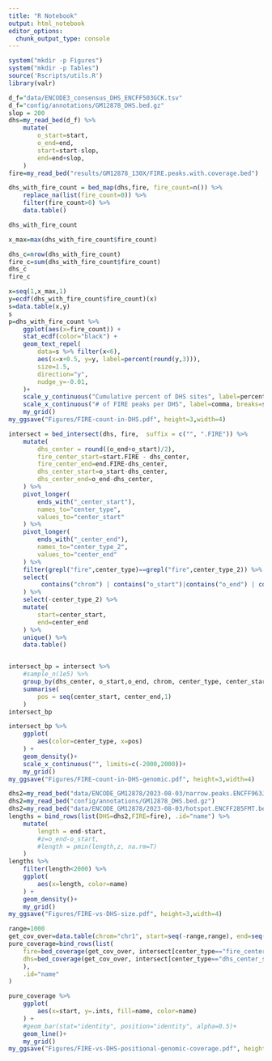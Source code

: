 ```yaml
---
title: "R Notebook"
output: html_notebook
editor_options: 
  chunk_output_type: console
---
```


```r
system("mkdir -p Figures")
system("mkdir -p Tables")
source('Rscripts/utils.R')
library(valr)
```

```r
d_f="data/ENCODE3_consensus_DHS_ENCFF503GCK.tsv"
d_f="config/annotations/GM12878_DHS.bed.gz"
slop = 200
dhs=my_read_bed(d_f) %>%
    mutate(
        o_start=start,
        o_end=end,
        start=start-slop,
        end=end+slop,
    )
fire=my_read_bed("results/GM12878_130X/FIRE.peaks.with.coverage.bed")

dhs_with_fire_count = bed_map(dhs,fire, fire_count=n()) %>%
    replace_na(list(fire_count=0)) %>%
    filter(fire_count>0) %>%
    data.table()

dhs_with_fire_count
```

```r
x_max=max(dhs_with_fire_count$fire_count)

dhs_c=nrow(dhs_with_fire_count)
fire_c=sum(dhs_with_fire_count$fire_count)
dhs_c
fire_c

x=seq(1,x_max,1)
y=ecdf(dhs_with_fire_count$fire_count)(x)
s=data.table(x,y)
s
p=dhs_with_fire_count %>%
    ggplot(aes(x=fire_count)) +
    stat_ecdf(color="black") +
    geom_text_repel(
        data=s %>% filter(x<6),
        aes(x=x+0.5, y=y, label=percent(round(y,3))),
        size=1.5,
        direction="y",
        nudge_y=-0.01,
    )+
    scale_y_continuous("Cumulative percent of DHS sites", label=percent)+
    scale_x_continuous("# of FIRE peaks per DHS", label=comma, breaks=seq(1,x_max))+
    my_grid()
my_ggsave("Figures/FIRE-count-in-DHS.pdf", height=3,width=4)
```



```r
intersect = bed_intersect(dhs, fire,  suffix = c("", ".FIRE")) %>%
    mutate(
        dhs_center = round((o_end+o_start)/2),
        fire_center_start=start.FIRE - dhs_center,
        fire_center_end=end.FIRE-dhs_center,
        dhs_center_start=o_start-dhs_center,
        dhs_center_end=o_end-dhs_center,
    ) %>%
    pivot_longer(
        ends_with("_center_start"),
        names_to="center_type",
        values_to="center_start"
    ) %>%
    pivot_longer(
        ends_with("_center_end"),
        names_to="center_type_2",
        values_to="center_end"
    ) %>%
    filter(grepl("fire",center_type)==grepl("fire",center_type_2)) %>%
    select(
         contains("chrom") | contains("o_start")|contains("o_end") | contains("center")
    ) %>% 
    select(-center_type_2) %>%
    mutate(
        start=center_start,
        end=center_end
    ) %>%
    unique() %>%
    data.table()


intersect_bp = intersect %>%
    #sample_n(1e5) %>%
    group_by(dhs_center, o_start,o_end, chrom, center_type, center_start, center_end) %>%
    summarise(
        pos = seq(center_start, center_end,1)
    )
intersect_bp
```

```r
intersect_bp %>%
    ggplot(
        aes(color=center_type, x=pos)
    ) + 
    geom_density()+
    scale_x_continuous("", limits=c(-2000,2000))+
    my_grid()
my_ggsave("Figures/FIRE-count-in-DHS-genomic.pdf", height=3,width=4)
```



```r
dhs2=my_read_bed("data/ENCODE_GM12878/2023-08-03/narrow.peaks.ENCFF963JXP.bed")
dhs2=my_read_bed("config/annotations/GM12878_DHS.bed.gz") 
dhs2=my_read_bed("data/ENCODE_GM12878/2023-08-03/hotspot.ENCFF285FMT.bed")
lengths = bind_rows(list(DHS=dhs2,FIRE=fire), .id="name") %>%
    mutate(
        length = end-start,
        #z=o_end-o_start,
        #length = pmin(length,z, na.rm=T)
    )
lengths %>%
    filter(length<2000) %>%
    ggplot(
        aes(x=length, color=name)
    ) +
    geom_density()+
    my_grid()
my_ggsave("Figures/FIRE-vs-DHS-size.pdf", height=3,width=4)
```


```r
range=1000
get_cov_over=data.table(chrom="chr1", start=seq(-range,range), end=seq((-range+1), (range+1)) )
pure_coverage=bind_rows(list(
    fire=bed_coverage(get_cov_over, intersect[center_type=="fire_center_start"]), 
    dhs=bed_coverage(get_cov_over, intersect[center_type=="dhs_center_start"])
    ),
    .id="name"
)

pure_coverage %>%
    ggplot(
        aes(x=start, y=.ints, fill=name, color=name)
    ) +
    #geom_bar(stat="identity", position="identity", alpha=0.5)+
    geom_line()+
    my_grid()
my_ggsave("Figures/FIRE-vs-DHS-positional-genomic-coverage.pdf", height=3,width=4)
```